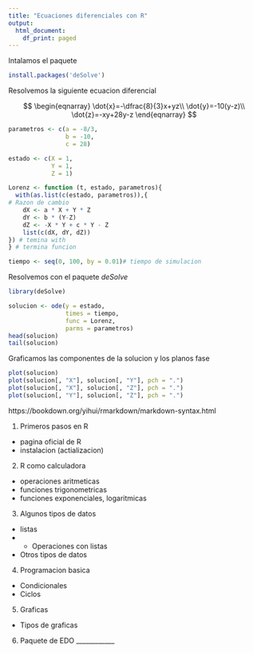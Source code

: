 ```yaml
---
title: "Ecuaciones diferenciales con R"
output:
  html_document:
    df_print: paged
---
```



Intalamos el paquete

```r
install.packages('deSolve')
```

Resolvemos la siguiente ecuacion diferencial

$$
\begin{eqnarray}
\dot{x}=-\dfrac{8}{3}x+yz\\
\dot{y}=-10(y-z)\\
\dot{z}=-xy+28y-z
\end{eqnarray}
$$


```r
parametros <- c(a = -8/3,
                b = -10,
                c = 28)

estado <- c(X = 1,
            Y = 1,
            Z = 1)

Lorenz <- function (t, estado, parametros){
  with(as.list(c(estado, parametros)),{
# Razon de cambio
    dX <- a * X + Y * Z
    dY <- b * (Y-Z)
    dZ <- -X * Y + c * Y - Z
    list(c(dX, dY, dZ))
}) # temina with
} # termina funcion

tiempo <- seq(0, 100, by = 0.01)# tiempo de simulacion

```

Resolvemos con el paquete *deSolve*

```r
library(deSolve)

solucion <- ode(y = estado,
                times = tiempo,
                func = Lorenz,
                parms = parametros)
head(solucion)
tail(solucion)
```

Graficamos las componentes de la solucion y los planos fase

```r
plot(solucion)
plot(solucion[, "X"], solucion[, "Y"], pch = ".")
plot(solucion[, "X"], solucion[, "Z"], pch = ".")
plot(solucion[, "Y"], solucion[, "Z"], pch = ".")
```





https://bookdown.org/yihui/rmarkdown/markdown-syntax.html

1. Primeros pasos en R

- pagina oficial de R
- instalacion (actializacion)


2. R como calculadora 

- operaciones aritmeticas
- funciones trigonometricas
- funciones exponenciales, logaritmicas

3. Algunos tipos de datos

- listas
- - Operaciones con listas
- Otros tipos de datos

4. Programacion basica 

- Condicionales
- Ciclos

5. Graficas

- Tipos de graficas

6. Paquete de EDO ____________